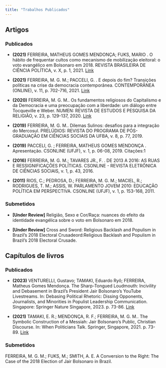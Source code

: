 ```yaml
---
title: "Trabalhos Publicados"
---
```


## **Artigos**

::: panel-tabset


### **Publicados**

* **(2021)** FERREIRA, MATHEUS GOMES MENDONÇA; FUKS, MARIO . O hábito de frequentar cultos como mecanismo de mobilização eleitoral: o voto evangélico em Bolsonaro em 2018. REVISTA BRASILEIRA DE CIÊNCIA POLÍTICA, v. X, p. 1, 2021. [Link](https://www.scielo.br/j/rbcpol/a/fWvcZ49qvhjrpB9dNBK6sxB/?lang=pt)

* **(2021)** FERREIRA, M. G. M.; PACCELI, G. . E depois do fim? Transições políticas na crise da democracia contemporânea. CONTEMPORÂNEA (ONLINE), v. 11, p. 702-716, 2021. [Link](https://www.contemporanea.ufscar.br/index.php/contemporanea/article/view/848)

* **(2020)** FERREIRA, M. G. M.. Os fundamentos religiosos do Capitalismo e da Democracia e uma preocupação com a liberdade: um diálogo entre Tocqueville e Weber. NUMEN: REVISTA DE ESTUDOS E PESQUISA DA RELIGIÃO, v. 23, p. 129-137, 2020. [Link](https://periodicos.ufjf.br/index.php/numen/article/view/29959)

* **(2019)** FERREIRA, M. G. M.. Dilemas Sulinos: desafios para a integração do Mercosul. PRELÚDIOS: REVISTA DO PROGRAMA DE PÓS-GRADUAÇÃO EM CIÊNCIAS SOCIAIS DA UFBA, v. 8, p. 77, 2019.

* **(2019)** PACCELI, G. ; FERREIRA, MATHEUS GOMES MENDONÇA . Apresentação. CSONLINE (UFJF), v. 1, p. 06-08, 2019.
Citações:1

* **(2016)** FERREIRA, M. G. M.; TAVARES JR., F. . DE 2013 A 2016: AS RUAS E RESSIGNIFICAÇÕES POLÍTICAS. CSONLINE - REVISTA ELETRÔNICA DE CIÊNCIAS SOCIAIS, v. 1, p. 43, 2016.

* **(2011)** RIOS, C.; PEDROSA, D.; FERREIRA, M. G. M.; MACIEL, R.; RODRIGUES, T. M.; ASSIS, W. PARLAMENTO JOVEM 2010: EDUCAÇÃO POLÍTICA EM PERSPECTIVA. CSONLINE (UFJF), v. 1, p. 153-168, 2011.




### **Submetidos**

* **[Under Review]** Religião, Sexo e Cor/Raça: nuances do efeito da identidade evangélica sobre o voto em Bolsonaro em 2018.

* **[Under Review]** Cross and Sword: Religious Backlash and Populism in Brazil’s 2018 Electoral Crusadeord:Religious Backlash and Populism in Brazil’s 2018 Electoral Crusade.


:::


## **Capítulos de livros**

::: panel-tabset


### **Publicados**


* **(2023)** VENTURELLI, Gustavo; TAMAKI, Eduardo Ryô; FERREIRA, Matheus Gomes Mendonça. The Sharp-Tongued Loudmouth: Incivility and Debasement in Brazil's President Jair Bolsonaro's YouTube Livestreams. In: Debasing Political Rhetoric: Dissing Opponents, Journalists, and Minorities in Populist Leadership Communication. Singapore: Springer Nature Singapore, 2023. p. 73-86. [Link](https://link.springer.com/chapter/10.1007/978-981-99-0894-3_5)

* **(2021)** TAMAKI, E. R.; MENDONÇA, R. F.; FERREIRA, M. G. M.. The Symbolic Construction of a Messiah: Jair Bolsonaro’s Public, Christian Discourse. In: When Politicians Talk. Springer, Singapore, 2021. p. 73-89. [Link](https://link.springer.com/chapter/10.1007/978-981-16-3579-3_5)


### **Submetidos**

FERREIRA, M. G. M.; FUKS, M.; SMITH, A. E. A Conversion to the Right: The Case of the 2018 Election of Jair Bolsonaro in Brazil.

:::